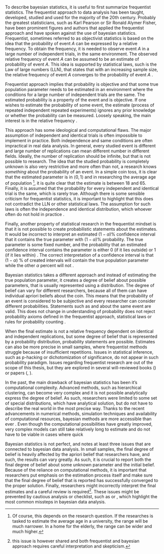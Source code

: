 To describe bayesian statistics, it is useful to first summarize frequentist statistics. The frequentist approach
to data analysis has been taught, developed, studied and used for the majority of the 20th century. Probably the greatest statisticians, such
as Karl Pearson or Sir Ronald Alymer Fisher, have been prominent figures and authors that applied the frequentist approach and have
spoken against the use of bayesian statistics.
Frequentist, sometimes referred to as objectivist statistics is based on the idea that the probability of event $A$ can be expressed by a
relative frequency. To obtain the frequency, it is needed to observe event $A$ in a large number of independent trials, in the same environment. The observed relative frequency of event $A$ can be assumed to be an estimate of probability of event $A$. This idea is supported by
statistical laws, such is the Law of large numbers (LLN), that states that with an increasing sample size, the relative frequency
of event $A$ converges to the probability of event $A$ \parencite[Chap. 6]{Hebak2013_StatistickeMysleniNastroje}.

Frequentist approach implies that probability is objective and that some true population parameter needs to be estimated in an 
environment where the conditions for a large number of independent trials are the same. The estimated probability is a property of
the event and is objective. If one wishes to estimate the probability of some event, the estimate (process of repeated independent
repeated experiments) ignores any prior knowledge or whether the probability can be measured. Loosely speaking, the main interest is
in the relative frequency \parencite[Chap. 6]{Hebak2013_StatistickeMysleniNastroje}.

This approach has some ideological and computational flaws. The major assumption of independent and identical trials is often impossible
to implement in practice. Both independence and same conditions are often impractical in real data analysis. In general, every studied event
is different and large number of replications can mean different number in different fields. Ideally, the number of replication should be infinite, but that is not possible to research. The idea that the studied probability is completely unknown is also very restrictive and 
more often than not, a research knows *something* about the probability of an event. In a simple coin toss, it is clear that the estimated
parameter is in $\left< 0, 1 \right>$ and in researching the average age of population [^est-pop], it is quite clear that the estimate is between 18 and 65. Finally, it is assumed that the probability for every independent and identical trial is the same, which is rarely true.
Although there is some sensible criticism for frequentist statistics, it is important to highlight that this does not contradict
the LLN or other statistical laws. The assumption for such laws is often the independence and identical distribution, which whoever often do
not hold in practice \parencite[Chap. 6]{Hebak2013_StatistickeMysleniNastroje}. 

[^est-pop]: Of course, this depends on the research question. If the researches is tasked to estimate the average age in a university,
the range will be much narrower. In a home for the elderly, the range can be wider and much higher.

Finally, another property of statistical research in the frequentist mindset is that it is not possible to create probabilistic statements
about the estimates. It would be incorrect to interpret an estimated $(1 - \alpha)$% confidence interval that it contains the true parameter 
with $(1 - \alpha)$% probability. The true parameter is some fixed number, and the probability that an estimated confidence interval contains 
the parameter is either 0 (if it lies outside) or 1 (if it lies within) \parencite[Chap. 6]{Hebak2013_StatistickeMysleniNastroje}.
The correct interpretation of a confidence interval is that $(1 - \alpha)$ % of created intervals will contain the true population 
parameter while the other $\alpha$ percent will not \parencite{AndradeFernandez2016_InterpretationConfidenceInterval}.

Bayesian statistics takes a different approach and instead of estimating the true population parameter, it creates a degree of belief about
possible parameters, that is usually represented using a distribution. The degree of belief can vary for different researchers, because
all of them can have individual apriori beliefs about the coin. This means that the probability of an event is considered to be subjective
and every researcher can consider different probabilities. Statements such as \enquote{my probability} and \enquote{their probability}
about the same event are valid. This does not change in understanding of probability does not reject probability axioms defined in the
frequentist approach, statistical laws or rules for probability counting \parencite[Chap. 6]{Hebak2013_StatistickeMysleniNastroje}.

When the final estimate is not a relative frequency dependent on identical and independent replications, but some degree of belief that is
represented by a probability distribution, probability statements are possible. Estimates can also be more precise in small samples, where
frequentist methods struggle because of insufficient repetitions. Issues in statistical inference, such as p-hacking or dichotomization of
significance, do not appear in such probability paradigm. Issues regarding frequentist research are out of the scope of this thesis, but
they are explored in several will-reviewed books (\parencite{Vickers2010_WhatPvalueAnyway}) or papers 
(\parencite{GelmanStern2006_DifferenceSignificantNot}, \parencite{WassersteinEtAl2019_MovingWorld005}).

In the past, the main drawback of bayesian statistics has been it's computational complexity. Advanced methods, such as hierarchical
clustering, can become very complex and it is not possible analytically express the degree of belief. As such, researchers were limited 
to some set of special distributions, which have analytical solution, but do not have to describe the real world in the most precise way.
Thanks to the recent advancements in numerical methods, simulation techniques and availability of computational resources, bayesian
methods are more accessible than ever \parencite[Chap. 6]{Hebak2013_StatistickeMysleniNastroje}. Even though the computational possibilities
have greatly improved, very complex models can still take relatively long to estimate and do not have to be viable in cases where quick


Bayesian statistics is not perfect, and \parencite{DepaoliVanDeSchoot2017_ImprovingTransparencyReplication} notes at least three issues
that are connected to bayesian data analysis. In small samples, the final degree of belief is heavily affected by the apriori belief that
researchers have, and such, the results can vary greatly. As such, it is crucial to report both the final degree of belief about some
unknown parameter and the initial belief. Because of the reliance on computational methods, it is important that researchers put emphasis
on the estimation process itself and make sure that the final degree of belief that is reported has successfully converged to the proper
solution. Finally, researchers might incorrectly interpret the final estimates and a careful review is required[^shared]. These issues
might be prevented by cautious analysis or checklist, such as \parencite{DepaoliVanDeSchoot2017_ImprovingTransparencyReplication}
or \parencite{GelmanEtAl2020_BayesianWorkflow}, which highlight the most common missteps in bayesian data analysis.

[^shared]: this issue is however shared and both frequentist and bayesian approach requires careful interpretation and 
skepticism.